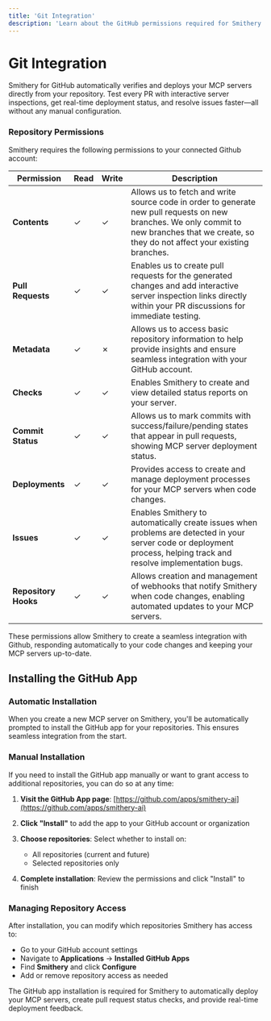 ```yaml
---
title: 'Git Integration'
description: 'Learn about the GitHub permissions required for Smithery integration.'
---
```


# Git Integration

Smithery for GitHub automatically verifies and deploys your MCP servers directly from your repository. Test every PR with interactive server inspections, get real-time deployment status, and resolve issues faster—all without any manual configuration.

### Repository Permissions

Smithery requires the following permissions to your connected Github account:

| **Permission** | **Read** | **Write** | **Description** |
|---------------|---------|----------|-----------------|
| **Contents**   | ✓ | ✓ | Allows us to fetch and write source code in order to generate new pull requests on new branches. We only commit to new branches that we create, so they do not affect your existing branches. |
| **Pull Requests** | ✓ | ✓ | Enables us to create pull requests for the generated changes and add interactive server inspection links directly within your PR discussions for immediate testing. |
| **Metadata**   | ✓ | ✗ | Allows us to access basic repository information to help provide insights and ensure seamless integration with your GitHub account. |
| **Checks** | ✓ | ✓ | Enables Smithery to create and view detailed status reports on your server. |
| **Commit Status** | ✓ | ✓ | Allows us to mark commits with success/failure/pending states that appear in pull requests, showing MCP server deployment status. |
| **Deployments** | ✓ | ✓ | Provides access to create and manage deployment processes for your MCP servers when code changes. |
| **Issues** | ✓ | ✓ | Enables Smithery to automatically create issues when problems are detected in your server code or deployment process, helping track and resolve implementation bugs. |
| **Repository Hooks** | ✓ | ✓ | Allows creation and management of webhooks that notify Smithery when code changes, enabling automated updates to your MCP servers. |

These permissions allow Smithery to create a seamless integration with Github, responding automatically to your code changes and keeping your MCP servers up-to-date.

## Installing the GitHub App

### Automatic Installation

When you create a new MCP server on Smithery, you'll be automatically prompted to install the GitHub app for your repositories. This ensures seamless integration from the start.

### Manual Installation

If you need to install the GitHub app manually or want to grant access to additional repositories, you can do so at any time:

1. **Visit the GitHub App page**: [https://github.com/apps/smithery-ai](https://github.com/apps/smithery-ai)

2. **Click "Install"** to add the app to your GitHub account or organization

3. **Choose repositories**: Select whether to install on:
   - All repositories (current and future)
   - Selected repositories only

4. **Complete installation**: Review the permissions and click "Install" to finish

### Managing Repository Access

After installation, you can modify which repositories Smithery has access to:

- Go to your GitHub account settings
- Navigate to **Applications** → **Installed GitHub Apps**
- Find **Smithery** and click **Configure**
- Add or remove repository access as needed

The GitHub app installation is required for Smithery to automatically deploy your MCP servers, create pull request status checks, and provide real-time deployment feedback.
